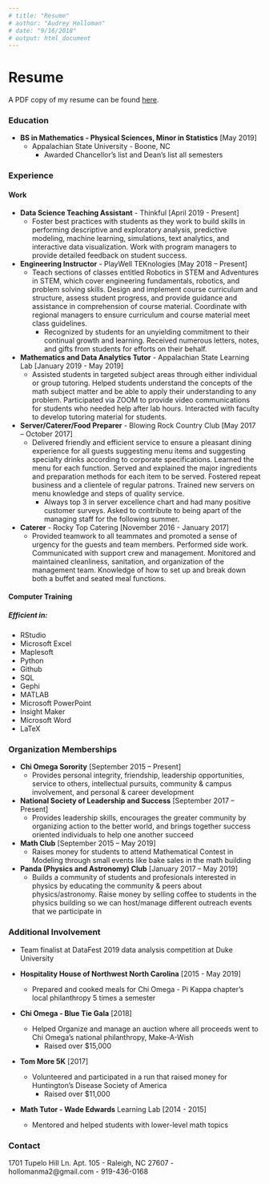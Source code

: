 ```yaml
---
# title: "Resume"
# author: "Audrey Holloman"
# date: "9/16/2018"
# output: html_document
---
```

# **Resume**

A PDF copy of my resume can be found [here](maholloman resume.pdf).

### Education

* **BS in Mathematics - Physical Sciences, Minor in Statistics** [May 2019]
    * Appalachian State University - Boone, NC
        * Awarded Chancellor's list and Dean's list all semesters

### Experience

#### Work

* **Data Science Teaching Assistant** - Thinkful [April 2019 - Present]
    * Foster best practices with students as they work to build skills in performing descriptive and exploratory analysis, predictive modeling, machine learning, simulations, text analytics, and interactive data visualization. Work with program managers to provide detailed feedback on student success.

* **Engineering Instructor** - PlayWell TEKnologies [May 2018 – Present]
    * Teach sections of classes entitled Robotics in STEM and Adventures in STEM, which cover engineering fundamentals, robotics, and problem solving skills. Design and implement course curriculum and structure, assess student progress, and provide guidance and assistance in comprehension of course material. Coordinate with regional managers to ensure curriculum and course material meet class guidelines.
        * Recognized by students for an unyielding commitment to their continual growth and learning. Received numerous letters, notes, and gifts from students for efforts on their behalf.

* **Mathematics and Data Analytics Tutor** - Appalachian State Learning Lab [January 2019 - May 2019]
    * Assisted students in targeted subject areas through either individual or group tutoring. Helped students understand the concepts of the math subject matter and be able to apply their understanding to any problem. Participated via ZOOM to provide video communications for students who needed help after lab hours. Interacted with faculty to develop tutoring material for students.

* **Server/Caterer/Food Preparer** - Blowing Rock Country Club [May 2017 – October 2017]
    * Delivered friendly and efficient service to ensure a pleasant dining experience for all guests suggesting menu items and suggesting specialty drinks according to corporate specifications. Learned the menu for each function. Served and explained the major ingredients and preparation methods for each item to be served. Fostered repeat business and a clientele of regular patrons. Trained new servers on menu knowledge and steps of quality service.
        * Always top 3 in server excellence chart and had many positive customer surveys. Asked to contribute to being apart of the managing staff for the following summer.

* **Caterer** - Rocky Top Catering [November 2016 - January 2017]
    * Provided teamwork to all teammates and promoted a sense of urgency for the guests and team members. Performed side work. Communicated with support crew and management. Monitored and maintained cleanliness, sanitation, and organization of the management team. Knowledge of how to set up and break down both a buffet and seated meal functions.

#### Computer Training

##### Efficient in:

* RStudio
* Microsoft Excel
* Maplesoft
* Python
* Github
* SQL
* Gephi
* MATLAB
* Microsoft PowerPoint
* Insight Maker
* Microsoft Word
* LaTeX

### Organization Memberships

* **Chi Omega Sorority** [September 2015 – Present]
    * Provides personal integrity, friendship, leadership opportunities, service to others, intellectual pursuits, community & campus involvement, and personal & career development

* **National Society of Leadership and Success** [September 2017 – Present]
    * Provides leadership skills, encourages the greater community by organizing action to the better world, and brings together success oriented individuals to help one another succeed

* **Math Club** [September 2015 – May 2019]
    * Raises money for students to attend Mathematical Contest in Modeling through small events like bake sales in the math building

* **Panda (Physics and Astronomy) Club** [January 2017 – May 2019]
    * Builds a community of students and profesionals interested in physics by educating the community & peers about physics/astronomy. Raise money by selling coffee to students in the physics building so we can host/manage different outreach events that we participate in
  
### Additional Involvement

* Team finalist at DataFest 2019 data analysis competition at Duke University

* **Hospitality House of Northwest North Carolina** [2015 - May 2019]
    * Prepared and cooked meals for Chi Omega - Pi Kappa chapter's local philanthropy 5 times a semester
    
* **Chi Omega - Blue Tie Gala** [2018]
    * Helped Organize and manage an auction where all proceeds went to Chi Omega's national philanthropy, Make-A-Wish
        * Raised over $15,000

* **Tom More 5K** [2017]
    * Volunteered and participated in a run that raised money for Huntington's Disease Society of America
        * Raised over $11,000

* **Math Tutor - Wade Edwards** Learning Lab [2014 - 2015]
    * Mentored and helped students with lower-level math topics

### Contact

1701 Tupelo Hill Ln. Apt. 105 - Raleigh, NC 27607 - hollomanma2@gmail.com - 919-436-0168